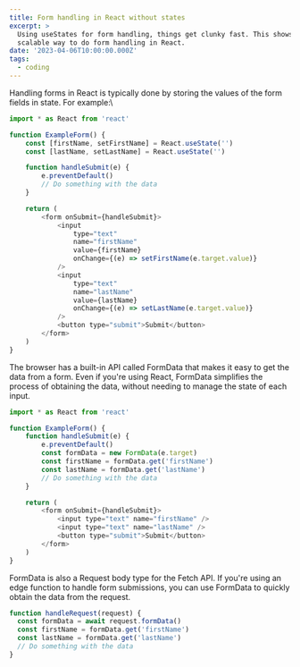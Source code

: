 ```yaml
---
title: Form handling in React without states
excerpt: >
  Using useStates for form handling, things get clunky fast. This shows a clean
  scalable way to do form handling in React.
date: '2023-04-06T10:00:00.000Z'
tags:
  - coding
---
```


Handling forms in React is typically done by storing the values of the form
fields in state. For example:\\

```javascript
import * as React from 'react'

function ExampleForm() {
	const [firstName, setFirstName] = React.useState('')
	const [lastName, setLastName] = React.useState('')

	function handleSubmit(e) {
		e.preventDefault()
		// Do something with the data
	}

	return (
		<form onSubmit={handleSubmit}>
			<input
				type="text"
				name="firstName"
				value={firstName}
				onChange={(e) => setFirstName(e.target.value)}
			/>
			<input
				type="text"
				name="lastName"
				value={lastName}
				onChange={(e) => setLastName(e.target.value)}
			/>
			<button type="submit">Submit</button>
		</form>
	)
}
```

The browser has a built-in API called FormData that makes it easy to get the
data from a form. Even if you're using React, FormData simplifies the process of
obtaining the data, without needing to manage the state of each input.

```javascript
import * as React from 'react'

function ExampleForm() {
	function handleSubmit(e) {
		e.preventDefault()
		const formData = new FormData(e.target)
		const firstName = formData.get('firstName')
		const lastName = formData.get('lastName')
		// Do something with the data
	}

	return (
		<form onSubmit={handleSubmit}>
			<input type="text" name="firstName" />
			<input type="text" name="lastName" />
			<button type="submit">Submit</button>
		</form>
	)
}
```

FormData is also a Request body type for the Fetch API. If you're using an edge
function to handle form submissions, you can use FormData to quickly obtain the
data from the request.

```javascript
function handleRequest(request) {
  const formData = await request.formData()
  const firstName = formData.get('firstName')
  const lastName = formData.get('lastName')
  // Do something with the data
}
```

